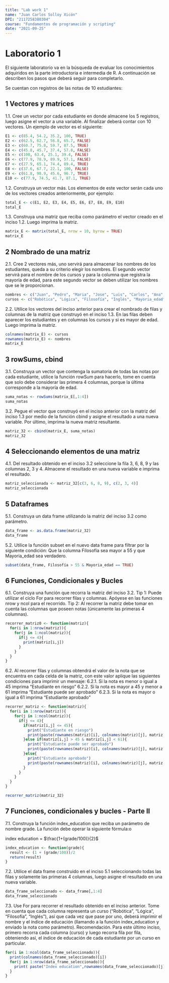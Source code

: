 ```yaml
---
title: "Lab work 1"
name: "Juan Carlos Solloy Xicón"
DPI: "2117258380304"
course: "Fundamentos de programación y scripting"
date: "2021-09-25"
---
```


# Laboratorio 1

El siguiente laboratorio va en la búsqueda de evaluar los conocimientos adquiridos en la parte introductoria e intermedia de R. A continuación se describen los pasos que deberá seguir para completarlo.

Se cuentan con registros de las notas de 10 estudiantes:

## 1 Vectores y matrices

1.1. Cree un vector por cada estudiante en donde almacene los 5 registros, luego asigne el vector a una variable. Al finalizar deberá contar con 10 vectores. Un ejemplo de vector es el siguiente:

```r
E1 <- c(85.4, 54.2, 35.2, 100, TRUE)
E2 <- c(62.5, 62.7, 56.8, 65.7, FALSE)
E3 <- c(60.7, 75.8, 59.7, 87.5, TRUE)
E4 <- c(45.8, 45.7, 37.4, 57.8, FALSE)
E5 <- c(100, 63.4, 25.1, 39.4, FALSE)
E6 <- c(77.9, 78.9, 89.9, 57.1, FALSE)
E7 <- c(27.9, 65.1, 74.4, 89.4, TRUE)
E8 <- c(37.6, 67.7, 22.1, 100, FALSE)
E9 <- c(61.8, 98.9, 45.6, 96.7, TRUE)
E10 <- c(77.9, 74.5, 41.7, 87.1, TRUE)
```

1.2. Construya un vector más. Los elementos de este vector serán cada uno de los vectores creados anteriormente, por ejemplo:
```r
total_E <- c(E1, E2, E3, E4, E5, E6, E7, E8, E9, E10)
total_E
```

1.3. Construya una matriz que reciba como parámetro el vector creado en el inciso 1.2. Luego imprima la matriz.

```r

matrix_E <- matrix(total_E, nrow = 10, byrow = TRUE)
matrix_E
```
## 2 Nombrado de una matriz

2.1. Cree 2 vectores más, uno servirá para almacenar los nombres de los estudiantes, queda a su criterio elegir los nombres. El segundo vector servirá para el nombre de los cursos y para la columna que registra la mayoría de edad, para este segundo vector se deben utilizar los nombres que se le proporcionan.

```r
nombres <- c("Juan", "Pedro", "Maria", "Jose", "Luis", "Carlos", "Ana", "Sofia", "Rosa", "Luisa")
cursos <- c("Robótica", "Lógica", "Filosofía", "Inglés", "Mayoria_edad")
```

2.2. Utilice los vectores del inciso anterior para crear el nombrado de filas y columnas de la matriz que construyó en el inciso 1.3. En las filas deben aparecer los estudiantes y en columnas los cursos y si es mayor de edad. Luego imprima la matriz.
```r
colnames(matrix_E) <- cursos
rownames(matrix_E) <- nombres
matrix_E
```
## 3 rowSums, cbind

3.1. Construya un vector que contenga la sumatoria de todas las notas por cada estudiante, utilice la función rowSum para hacerlo, tome en cuenta que solo debe considerar las primera 4 columnas, porque la última corresponde a la mayoría de edad.
```r
suma_notas <- rowSums(matrix_E[,1:4])
suma_notas
```

3.2. Pegue el vector que construyó en el inciso anterior con la matriz del inciso 1.3 por medio de la función cbind y asigne el resultado a una nueva variable. Por último, imprima la nueva matriz resultante.
```r
matriz_32 <- cbind(matrix_E, suma_notas)
matriz_32
```
## 4 Seleccionando elementos de una matriz

4.1. Del resultado obtenido en el inciso 3.2 seleccione la fila 3, 6, 8, 9 y las columnas 2, 3 y 4. Almacene el resultado en una nueva variable e imprima el resultado.
```r
matriz_seleccionada <- matriz_32[c(3, 6, 8, 9), c(2, 3, 4)]
matriz_seleccionada
```

## 5 Dataframes

5.1. Construya un data frame utilizando la matriz del inciso 3.2 como parámetro.
```r
data_frame <- as.data.frame(matriz_32)
data_frame
```

5.2. Utilice la función subset en el nuevo data frame para filtrar por la siguiente condición:
Que la columna Filosofía sea mayor a 55 y que Mayoria_edad sea verdadero.
```r
subset(data_frame, Filosofía > 55 & Mayoria_edad == TRUE)
```

## 6 Funciones, Condicionales y Bucles

6.1. Construya una función que recorra la matriz del inciso 3.2.
Tip 1: Puede utilizar el ciclo For para recorrer filas y columnas. Apóyese en las funciones nrow y ncol para el recorrido.
Tip 2: Al recorrer la matriz debe tomar en cuenta las columnas que poseen notas (únicamente las primeras 4 columnas).
```r
recorrer_matriz0 <- function(matriz){
  for(i in 1:nrow(matriz)){
    for(j in 1:ncol(matriz)){
      if(j <= 4){
        print(matriz[i,j])
      }
    }
  }
}
```

6.2. Al recorrer filas y columnas obtendrá el valor de la nota que se encuentra en cada celda de la matriz, con este valor aplique las siguientes condiciones para imprimir un mensaje:
6.2.1. Si la nota es menor o igual a 45 imprima "Estudiante en riesgo"
6.2.2. Si la nota es mayor a 45 y menor a 61 imprima “Estudiante puede ser
aprobado”
6.2.3. Si la nota es mayor o igual a 61 imprima “Estudiante aprobado”
```r
recorrer_matriz <- function(matriz){
  for(i in 1:nrow(matriz)){
    for(j in 1:ncol(matriz)){
      if(j <= 4){
        if(matriz[i,j] <= 45){
          print("Estudiante en riesgo")
          print(paste(rownames(matriz)[i], colnames(matriz)[j], matriz[i,j]))
        }else if(matriz[i,j] > 45 & matriz[i,j] < 61){
          print("Estudiante puede ser aprobado")
          print(paste(rownames(matriz)[i], colnames(matriz)[j], matriz[i,j]))
        }else{
          print("Estudiante aprobado")
          print(paste(rownames(matriz)[i], colnames(matriz)[j], matriz[i,j]))
        }
      }
    }
  }
}

recorrer_matriz(matriz_32)
```

## 7 Funciones, condicionales y bucles - Parte II

7.1. Construya la función index_education que reciba un parámetro de nombre grade. La función debe operar la siguiente fórmula:o

index education = $\frac{1+(grade/100)}{2}$

```r
index_education <- function(grade){
  result <- (1 + (grade/100))/2
  return(result)
}
```
7.2. Utilice el data frame construido en el inciso 5.1 seleccionando todas las filas y solamente las primeras 4 columnas, luego asigne el resultado en una nueva variable.
```r
data_frame_seleccionado <- data_frame[,1:4]
data_frame_seleccionado
```
7.3. Use For para recorrer el resultado obtenido en el inciso anterior. Tome en cuenta que cada columna representa un curso (“Robótica”, “Lógica”, “Filosofía”, “Inglés”), así que cada vez que pase por uno, deberá imprimir el nombre y el índice de educación (llamando a la función index_education y enviado la nota como parámetro).
Recomendación. Para este último inciso, primero recorra cada columna (curso) y luego recorra fila por fila, obteniendo así, el índice de educación de cada estudiante por un curso en particular.
```r
for(i in 1:ncol(data_frame_seleccionado)){
  print(colnames(data_frame_seleccionado)[i])
  for(j in 1:nrow(data_frame_seleccionado)){
    print( paste("Index education",rownames(data_frame_seleccionado)[j],index_education(data_frame_seleccionado[j,i])))
  }
}
```